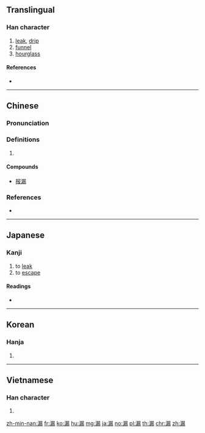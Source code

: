 ==Translingual==

===Han character===
{{Han char|rn=85|rad=水|as=11|sn=14|four=37127|canj=ESMB|ids=⿰氵⿸尸雨}}

# [[leak]], [[drip]]
# [[funnel]]
# [[hourglass]]

====References====
* {{Han ref|kx=0645.130|dkj=18120|dj=1054.060|hdz=31731.110|uh=6F0F|ud=28431|bh=BA7C|bd=47740}}

----
==Chinese==
{{zh-forms}}

===Pronunciation===
{{zh-pron
|m=lòu
|c=lau6
|h=pfs=leu
|md=
|mn=lō͘/lāu
|w=
|mc=y
|oc=y
|cat=
}}

===Definitions===
{{zh-hanzi}}

# {{rfdef|lang=zh}}

====Compounds====
* [[报漏]]

===References===
* {{thcwd|10637}}

----

==Japanese==

===Kanji===
{{ja-kanji|grade=c|rs=水11}}

# to [[leak]]
# to [[escape]]

====Readings====
* {{ja-readings|on=[[ろう]] (rō)|kun=[[もる]] (moru), [[もれる]] (moreru), [[もらす]] (morasu)}}

----

==Korean==

===Hanja===
{{ko-hanja|hangeul=[[루]], [[누]]|eumhun=|rv=ru, nu|mr=ru, nu|y=lwu, nwu}}

# {{defn|lang=ko|sort=水11}}

----

==Vietnamese==

===Han character===
{{vi-hantu|[[lậu]], [[lâu]], [[làu]], [[lạu]]|rs=水11}}

# {{defn|lang=vi|sort=水11}}

[[zh-min-nan:漏]]
[[fr:漏]]
[[ko:漏]]
[[hu:漏]]
[[mg:漏]]
[[ja:漏]]
[[no:漏]]
[[pl:漏]]
[[th:漏]]
[[chr:漏]]
[[zh:漏]]